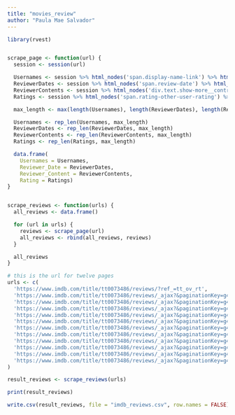```yaml
---
title: "movies_review"
author: "Paula Mae Salvador"
---
```


```r
library(rvest)


scrape_page <- function(url) {
  session <- session(url)

  Usernames <- session %>% html_nodes('span.display-name-link') %>% html_text()
  ReviewerDates <- session %>% html_nodes('span.review-date') %>% html_text()
  ReviewerContents <- session %>% html_nodes('div.text.show-more__control') %>% html_text()
  Ratings <- session %>% html_nodes('span.rating-other-user-rating') %>% html_text()

  max_length <- max(length(Usernames), length(ReviewerDates), length(ReviewerContents), length(Ratings))

  Usernames <- rep_len(Usernames, max_length)
  ReviewerDates <- rep_len(ReviewerDates, max_length)
  ReviewerContents <- rep_len(ReviewerContents, max_length)
  Ratings <- rep_len(Ratings, max_length)

  data.frame(
    Usernames = Usernames,
    Reviewer_Date = ReviewerDates,
    Reviewer_Content = ReviewerContents,
    Rating = Ratings)
}


scrape_reviews <- function(urls) {
  all_reviews <- data.frame()

  for (url in urls) {
    reviews <- scrape_page(url)
    all_reviews <- rbind(all_reviews, reviews)
  }

  all_reviews
}

# this is the url for twelve pages 
urls <- c(
  'https://www.imdb.com/title/tt0073486/reviews/?ref_=tt_ov_rt',
  'https://www.imdb.com/title/tt0073486/reviews/_ajax?&paginationKey=g4w6ddbmqyzdo6ic4oxwjnztrhumubj53qodx6hna7c72ul5pjt6ud24oe4fjnjnb4dzk3zwpy3k5bredbt5rqa7ofnpk',
  'https://www.imdb.com/title/tt0073486/reviews/_ajax?&paginationKey=g4w6ddbmqyzdo6ic4oxwjnjzrdumwbr43andd4hfaxc7ww3foq366ssyomzfjmbkcr4k4f5o3wn4dtzla6jhbyd6iuguxxq',
  'https://www.imdb.com/title/tt0073486/reviews/_ajax?&paginationKey=g4w6ddbmqyzdo6ic4oxwjnjsqptmqab234ktt6xla3b7su3goq366sszoezv3mjpdj4k5elfov5usc3op2ddv24czsovd7q',
  'https://www.imdb.com/title/tt0073486/reviews/_ajax?&paginationKey=g4w6ddbmqyzdo6ic4oxwjnjqrxq4ubr23qpt54ppalcp6vd5pjt6uc2zoe4fxnrib4d6r6ja5un44fcms2amjvmvrsdks',
  'https://www.imdb.com/title/tt0073486/reviews/_ajax?&paginationKey=g4w6ddbmqyzdo6ic4oxwjnjrrtr4ocby3yndz6hia3d7qvl5pjt6uck3pe3fzmbcb4d2if7irea2c4n4kdketmawqeioo',
  'https://www.imdb.com/title/tt0073486/reviews/_ajax?&paginationKey=g4w6ddbmqyzdo6ic4oxwjmryrhs4ubbt3uodd6hkaldpwwtcoq366ss7pazvjnjndr4k4v3vhiqkcq24mxfclexpmu2fgsi',
  'https://www.imdb.com/title/tt0073486/reviews/_ajax?&paginationKey=g4w6ddbmqyzdo6ic4oxwjmrwqpr4maby2iodb7peb7bp6u3hoq366ss7omyf7mjmcv4k5xdsy4uxak6op2mj4xqp6ohbmva',
  'https://www.imdb.com/title/tt0073486/reviews/_ajax?&paginationKey=g4w6ddbmqyzdo6ic4oxwjmrxrhsmsaj53qpdd67kahc72tttfjrk6d25pa4vznzyocoscebvucioyjqrqai6urgeo53q',
  'https://www.imdb.com/title/tt0073486/reviews/_ajax?&paginationKey=g4w6ddbmqyzdo6ic4oxwjmrurpqm6ajt2mmtv6xkaxap2wt5pjt6ud26payfvprlb4d6x7mgp75lo5dvpdrbdlm6652pq',
  'https://www.imdb.com/title/tt0073486/reviews/_ajax?&paginationKey=g4w6ddbmqyzdo6ic4oxwjmrsqlq4wbry2mkt76xeahb7yw3hoq366ss6o4yfrprddz4k5sw7ofkwnjjpzb4pwbslsnpxnqi',
  'https://www.imdb.com/title/tt0073486/reviews/_ajax?&paginationKey=g4w6ddbmqyzdo6ic4oxwjmrsrlummcbz3iktx6hoald7wvlhoq366sszouzf3njkd54k5yunv4qc5bo4rnqqocspej5ynky'
)

result_reviews <- scrape_reviews(urls)

print(result_reviews)

write.csv(result_reviews, file = "imdb_reviews.csv", row.names = FALSE)
```